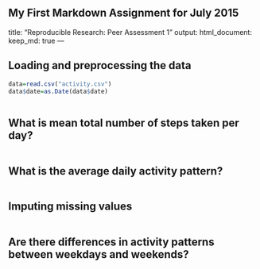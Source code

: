 My First Markdown Assignment for July 2015
---
title: "Reproducible Research: Peer Assessment 1"
output: 
  html_document:
    keep_md: true
---


## Loading and preprocessing the data
```r
data=read.csv("activity.csv")
data$date=as.Date(data$date)



```




## What is mean total number of steps taken per day?
```r


```


## What is the average daily activity pattern?
```r


```


## Imputing missing values
```r


```


## Are there differences in activity patterns between weekdays and weekends?

```r


```


